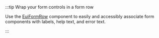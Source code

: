 :::tip Wrap your form controls in a form row

Use the [EuiFormRow](./row.mdx) component to easily and accessibly associate form components with labels, help text, and error text.

:::

